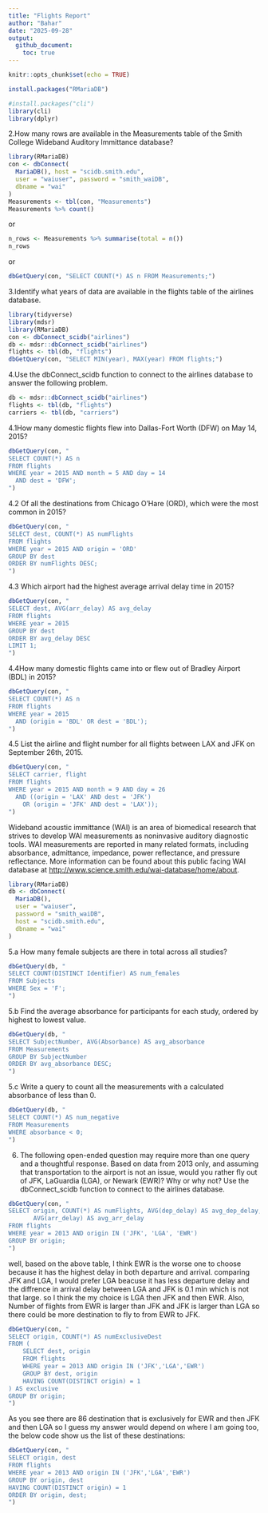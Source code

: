 ```yaml
---
title: "Flights Report"
author: "Bahar"
date: "2025-09-28"
output:
  github_document:
    toc: true
---
```



```r
knitr::opts_chunk$set(echo = TRUE)
```

```r
install.packages("RMariaDB")

```

```r
#install.packages("cli")
library(cli)
library(dplyr)  

```

2.How many rows are available in the Measurements table of the Smith College Wideband Auditory Immittance database?

```r
library(RMariaDB)
con <- dbConnect(
  MariaDB(), host = "scidb.smith.edu",
  user = "waiuser", password = "smith_waiDB", 
  dbname = "wai"
)
Measurements <- tbl(con, "Measurements")
Measurements %>% count()


```

or

```r
n_rows <- Measurements %>% summarise(total = n())
n_rows

```

or

```r
dbGetQuery(con, "SELECT COUNT(*) AS n FROM Measurements;")

```

3.Identify what years of data are available in the flights table of the airlines database.

```r
library(tidyverse)
library(mdsr)
library(RMariaDB)
con <- dbConnect_scidb("airlines")
db <- mdsr::dbConnect_scidb("airlines")
flights <- tbl(db, "flights")
dbGetQuery(con, "SELECT MIN(year), MAX(year) FROM flights;")

```

4.Use the dbConnect_scidb function to connect to the airlines database to answer the following problem.

```r
db <- mdsr::dbConnect_scidb("airlines")
flights <- tbl(db, "flights")
carriers <- tbl(db, "carriers")
```

4.1How many domestic flights flew into Dallas-Fort Worth (DFW) on May 14, 2015?

```r
dbGetQuery(con, "
SELECT COUNT(*) AS n
FROM flights
WHERE year = 2015 AND month = 5 AND day = 14
  AND dest = 'DFW';
")

```

4.2 Of all the destinations from Chicago O’Hare (ORD), which were the most common in 2015?

```r
dbGetQuery(con, "
SELECT dest, COUNT(*) AS numFlights
FROM flights
WHERE year = 2015 AND origin = 'ORD'
GROUP BY dest
ORDER BY numFlights DESC;
")

```

4.3 Which airport had the highest average arrival delay time in 2015?

```r
dbGetQuery(con, "
SELECT dest, AVG(arr_delay) AS avg_delay
FROM flights
WHERE year = 2015
GROUP BY dest
ORDER BY avg_delay DESC
LIMIT 1;
")

```

4.4How many domestic flights came into or flew out of Bradley Airport (BDL) in 2015?

```r
dbGetQuery(con, "
SELECT COUNT(*) AS n
FROM flights
WHERE year = 2015
  AND (origin = 'BDL' OR dest = 'BDL');
")

```

4.5 List the airline and flight number for all flights between LAX and JFK on September 26th, 2015.

```r
dbGetQuery(con, "
SELECT carrier, flight
FROM flights
WHERE year = 2015 AND month = 9 AND day = 26
  AND ((origin = 'LAX' AND dest = 'JFK')
    OR (origin = 'JFK' AND dest = 'LAX'));
")

```

Wideband acoustic immittance (WAI) is an area of biomedical research that strives to develop WAI measurements as noninvasive auditory diagnostic tools. WAI measurements are reported in many related formats, including absorbance, admittance, impedance, power reflectance, and pressure reflectance. More information can be found about this public facing WAI database at <http://www.science.smith.edu/wai-database/home/about>.

```r
library(RMariaDB)
db <- dbConnect(
  MariaDB(), 
  user = "waiuser", 
  password = "smith_waiDB", 
  host = "scidb.smith.edu", 
  dbname = "wai"
)

```

5.a How many female subjects are there in total across all studies?

```r
dbGetQuery(db, "
SELECT COUNT(DISTINCT Identifier) AS num_females
FROM Subjects
WHERE Sex = 'F';
")
```

5.b Find the average absorbance for participants for each study, ordered by highest to lowest value.

```r
dbGetQuery(db, "
SELECT SubjectNumber, AVG(Absorbance) AS avg_absorbance
FROM Measurements
GROUP BY SubjectNumber
ORDER BY avg_absorbance DESC;
")

```

5.c Write a query to count all the measurements with a calculated absorbance of less than 0.

```r
dbGetQuery(db, "
SELECT COUNT(*) AS num_negative
FROM Measurements
WHERE absorbance < 0;
")

```

6.  The following open-ended question may require more than one query and a thoughtful response. Based on data from 2013 only, and assuming that transportation to the airport is not an issue, would you rather fly out of JFK, LaGuardia (LGA), or Newark (EWR)? Why or why not? Use the dbConnect_scidb function to connect to the airlines database.

```r
dbGetQuery(con, "
SELECT origin, COUNT(*) AS numFlights, AVG(dep_delay) AS avg_dep_delay,
       AVG(arr_delay) AS avg_arr_delay
FROM flights
WHERE year = 2013 AND origin IN ('JFK', 'LGA', 'EWR')
GROUP BY origin;
")

```

well, based on the above table, I think EWR is the worse one to choose because it has the highest delay in both departure and arrival. comparing JFK and LGA, I would prefer LGA beacuse it has less departure delay and the diffrence in arrival delay between LGA and JFK is 0.1 min which is not that large. so I think the my choice is LGA then JFK and then EWR. Also, Number of flights from EWR is larger than JFK and JFK is larger than LGA so there could be more destination to fly to from EWR to JFK.

```r
dbGetQuery(con, "
SELECT origin, COUNT(*) AS numExclusiveDest
FROM (
    SELECT dest, origin
    FROM flights
    WHERE year = 2013 AND origin IN ('JFK','LGA','EWR')
    GROUP BY dest, origin
    HAVING COUNT(DISTINCT origin) = 1
) AS exclusive
GROUP BY origin;
")

```

As you see there are 86 destination that is exclusively for EWR and then JFK and then LGA so I guess my answer would depend on where I am going too, the below code show us the list of these destinations:

```r
dbGetQuery(con, "
SELECT origin, dest
FROM flights
WHERE year = 2013 AND origin IN ('JFK','LGA','EWR')
GROUP BY origin, dest
HAVING COUNT(DISTINCT origin) = 1
ORDER BY origin, dest;
")

```

